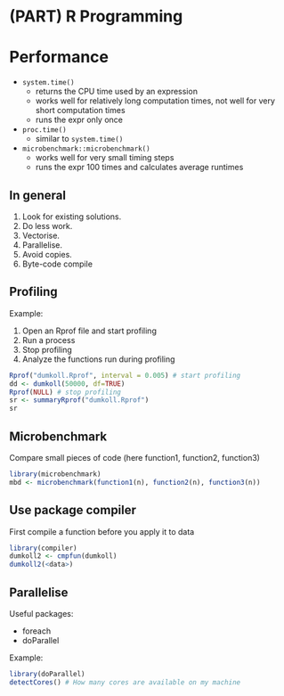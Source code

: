 # (PART) R Programming {-} 

# Performance

* `system.time()`
    - returns the CPU time used by an expression
    - works well for relatively long computation times, not well for very short computation times
    - runs the expr only once
* `proc.time()`
    - similar to `system.time()`
* `microbenchmark::microbenchmark()`
    - works well for very small timing steps
    - runs the expr 100 times and calculates average runtimes

## In general

1) Look for existing solutions.
2) Do less work.
3) Vectorise.
4) Parallelise.
5) Avoid copies.
6) Byte-code compile


## Profiling

Example:

1) Open an Rprof file and start profiling
2) Run a process
3) Stop profiling
4) Analyze the functions run during profiling

```r
Rprof("dumkoll.Rprof", interval = 0.005) # start profiling
dd <- dumkoll(50000, df=TRUE)
Rprof(NULL) # stop profiling
sr <- summaryRprof("dumkoll.Rprof")
sr
```



## Microbenchmark

Compare small pieces of code (here function1, function2, function3)

```r
library(microbenchmark)
mbd <- microbenchmark(function1(n), function2(n), function3(n))
```



## Use package compiler


First compile a function before you apply it to data

```r
library(compiler)
dumkoll2 <- cmpfun(dumkoll)
dumkoll2(<data>)
```



## Parallelise

Useful packages:

- foreach
- doParallel

Example:

```r
library(doParallel)
detectCores() # How many cores are available on my machine
```


